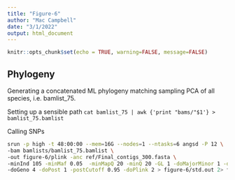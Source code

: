 ```yaml
---
title: "Figure-6"
author: "Mac Campbell"
date: "3/1/2022"
output: html_document
---
```


```r
knitr::opts_chunk$set(echo = TRUE, warning=FALSE, message=FALSE)
```

## Phylogeny

Generating a concatenated ML phylogeny matching sampling PCA of all species, i.e.  bamlist_75.

Setting up a sensible path `cat bamlist_75 | awk {'print "bams/"$1'} > bamlist_75.bamlist`    

Calling SNPs     

```sh
srun -p high -t 48:00:00 --mem=16G --nodes=1 --ntasks=6 angsd -P 12 \
-bam bamlists/bamlist_75.bamlist \
-out figure-6/plink -anc ref/Final_contigs_300.fasta \
-minInd 105 -minMaf 0.05  -minMapQ 20 -minQ 20 -GL 1 -doMajorMinor 1 -doMaf 1 -SNP_pval 1e-6 \
-doGeno 4 -doPost 1 -postCutoff 0.95 -doPlink 2 > figure-6/std.out 2> figure-6/std.err &
```
